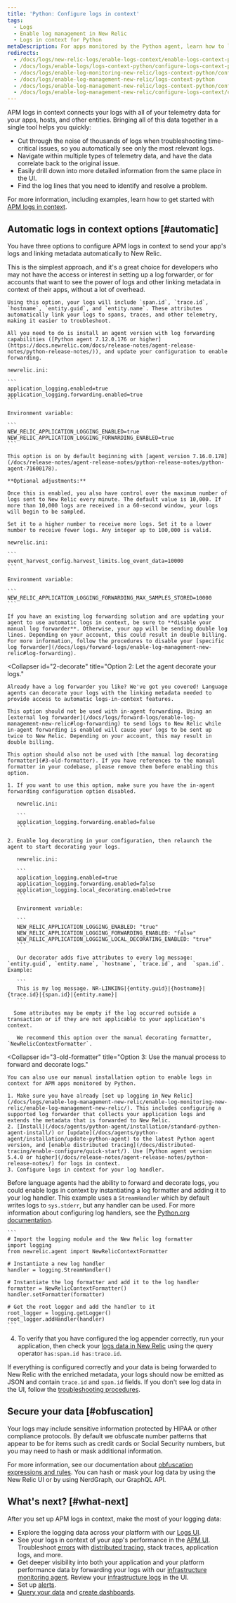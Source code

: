 ```yaml
---
title: 'Python: Configure logs in context'
tags:
  - Logs
  - Enable log management in New Relic
  - Logs in context for Python
metaDescription: For apps monitored by the Python agent, learn how to link log data with related data across the rest of the New Relic platform.
redirects:
  - /docs/logs/new-relic-logs/enable-logs-context/enable-logs-context-python
  - /docs/logs/enable-logs/logs-context-python/configure-logs-context-python
  - /docs/logs/enable-log-monitoring-new-relic/logs-context-python/configure-logs-context-python
  - /docs/logs/enable-log-management-new-relic/logs-context-python
  - /docs/logs/enable-log-management-new-relic/logs-context-python/configure-logs-context-python
  - /docs/logs/enable-log-management-new-relic/configure-logs-context/configure-logs-context-python
---
```


APM logs in context connects your logs with all of your telemetry data for your apps, hosts, and other entities. Bringing all of this data together in a single tool helps you quickly:

* Cut through the noise of thousands of logs when troubleshooting time-critical issues, so you automatically see only the most relevant logs.
* Navigate within multiple types of telemetry data, and have the data correlate back to the original issue.
* Easily drill down into more detailed information from the same place in the UI.
* Find the log lines that you need to identify and resolve a problem.

For more information, including examples, learn how to get started with [APM logs in context](/docs/apm/new-relic-apm/getting-started/get-started-logs-context).

## Automatic logs in context options [#automatic]

You have three options to configure APM logs in context to send your app's logs and linking metadata automatically to New Relic.

<CollapserGroup>
  <Collapser
    id="1-agent"
    title="Option 1 (simplest): Let the agent decorate and forward your logs."
  >
    This is the simplest approach, and it's a great choice for developers who may not have the access or interest in setting up a log forwarder, or for accounts that want to see the power of logs and other linking metadata in context of their apps, without a lot of overhead.

    Using this option, your logs will include `span.id`, `trace.id`, `hostname`, `entity.guid`, and `entity.name`. These attributes automatically link your logs to spans, traces, and other telemetry, making it easier to troubleshoot.

    All you need to do is install an agent version with log forwarding capabilities ([Python agent 7.12.0.176 or higher](https://docs.newrelic.com/docs/release-notes/agent-release-notes/python-release-notes/)), and update your configuration to enable forwarding.

    newrelic.ini:

    ```
    application_logging.enabled=true
    application_logging.forwarding.enabled=true
    ```

    Environment variable:

    ```
    NEW_RELIC_APPLICATION_LOGGING_ENABLED=true
    NEW_RELIC_APPLICATION_LOGGING_FORWARDING_ENABLED=true
    ```

    This option is on by default beginning with [agent version 7.16.0.178](/docs/release-notes/agent-release-notes/python-release-notes/python-agent-71600178).

    **Optional adjustments:**

    Once this is enabled, you also have control over the maximum number of logs sent to New Relic every minute. The default value is 10,000. If more than 10,000 logs are received in a 60-second window, your logs will begin to be sampled.

    Set it to a higher number to receive more logs. Set it to a lower number to receive fewer logs. Any integer up to 100,000 is valid.

    newrelic.ini:

    ```
    event_harvest_config.harvest_limits.log_event_data=10000
    ```

    Environment variable:

    ```
    NEW_RELIC_APPLICATION_LOGGING_FORWARDING_MAX_SAMPLES_STORED=10000
    ```

    If you have an existing log forwarding solution and are updating your agent to use automatic logs in context, be sure to **disable your manual log forwarder**. Otherwise, your app will be sending double log lines. Depending on your account, this could result in double billing. For more information, follow the procedures to disable your [specific log forwarder](/docs/logs/forward-logs/enable-log-management-new-relic#log-forwarding).
  </Collapser>

  <Collapser
    id="2-decorate"
    title="Option 2: Let the agent decorate your logs."
  >
    Already have a log forwarder you like? We've got you covered! Language agents can decorate your logs with the linking metadata needed to provide access to automatic logs-in-context features.

    This option should not be used with in-agent forwarding. Using an [external log forwarder](/docs/logs/forward-logs/enable-log-management-new-relic#log-forwarding) to send logs to New Relic while in-agent forwarding is enabled will cause your logs to be sent up twice to New Relic. Depending on your account, this may result in double billing.

    This option should also not be used with [the manual log decorating formatter](#3-old-formatter). If you have references to the manual formatter in your codebase, please remove them before enabling this option.

    1. If you want to use this option, make sure you have the in-agent forwarding configuration option disabled.

       newrelic.ini:

       ```
       application_logging.forwarding.enabled=false
       ```

    2. Enable log decorating in your configuration, then relaunch the agent to start decorating your logs.

       newrelic.ini:

       ```
       application_logging.enabled=true
       application_logging.forwarding.enabled=false
       application_logging.local_decorating.enabled=true
       ```

       Environment variable:

       ```
       NEW_RELIC_APPLICATION_LOGGING_ENABLED: "true"
       NEW_RELIC_APPLICATION_LOGGING_FORWARDING_ENABLED: "false"
       NEW_RELIC_APPLICATION_LOGGING_LOCAL_DECORATING_ENABLED: "true"
       ```

       Our decorator adds five attributes to every log message: `entity.guid`, `entity.name`, `hostname`, `trace.id`, and  `span.id`. Example:

       ```
       This is my log message. NR-LINKING|{entity.guid}|{hostname}|{trace.id}|{span.id}|{entity.name}|
       ```

      Some attributes may be empty if the log occurred outside a transaction or if they are not applicable to your application's context.

       We recommend this option over the manual decorating formatter, `NewRelicContextFormatter`.
  </Collapser>

  <Collapser
    id="3-old-formatter"
    title="Option 3: Use the manual process to forward and decorate logs."
  >
    You can also use our manual installation option to enable logs in context for APM apps monitored by Python.

    1. Make sure you have already [set up logging in New Relic](/docs/logs/enable-log-management-new-relic/enable-log-monitoring-new-relic/enable-log-management-new-relic/). This includes configuring a supported log forwarder that collects your application logs and extends the metadata that is forwarded to New Relic.
    2. [Install](/docs/agents/python-agent/installation/standard-python-agent-install/) or [update](/docs/agents/python-agent/installation/update-python-agent) to the latest Python agent version, and [enable distributed tracing](/docs/distributed-tracing/enable-configure/quick-start/). Use [Python agent version 5.4.0 or higher](/docs/release-notes/agent-release-notes/python-release-notes/) for logs in context.
    3. Configure logs in context for your log handler.
   Before language agents had the ability to forward and decorate logs, you could enable logs in context by instantiating a log formatter and adding it to your log handler. This example uses a `StreamHandler` which by default writes logs to `sys.stderr`, but any handler can be used. For more information about configuring log handlers, see the [Python.org documentation](https://docs.python.org/3/library/logging.handlers.html).

    ```
    # Import the logging module and the New Relic log formatter
    import logging
    from newrelic.agent import NewRelicContextFormatter

    # Instantiate a new log handler
    handler = logging.StreamHandler()

    # Instantiate the log formatter and add it to the log handler
    formatter = NewRelicContextFormatter()
    handler.setFormatter(formatter)

    # Get the root logger and add the handler to it
    root_logger = logging.getLogger()
    root_logger.addHandler(handler)
    ```

4. To verify that you have configured the log appender correctly, run your application, then check your [logs data in New Relic](/docs/logs/log-management/ui-data/use-logs-ui/) using the query operator `has:span.id has:trace.id`.

If everything is configured correctly and your data is being forwarded to New Relic with the enriched metadata, your logs should now be emitted as JSON and contain `trace.id` and `span.id` fields. If you don't see log data in the UI, follow the [troubleshooting procedures](/docs/logs/log-management/troubleshooting/no-log-data-appears-ui/).

 </Collapser>
</CollapserGroup>

## Secure your data [#obfuscation]

Your logs may include sensitive information protected by HIPAA or other compliance protocols. By default we obfuscate number patterns that appear to be for items such as credit cards or Social Security numbers, but you may need to hash or mask additional information.

For more information, see our documentation about [obfuscation expressions and rules](/docs/logs/ui-data/obfuscation-ui/). You can hash or mask your log data by using the New Relic UI or by using NerdGraph, our GraphQL API.

## What's next? [#what-next]

After you set up APM logs in context, make the most of your logging data:

* Explore the logging data across your platform with our [Logs UI](/docs/logs/log-management/ui-data/use-logs-ui/).
* See your logs in context of your app's performance in the [APM UI](/docs/logs/log-management/ui-data/use-logs-ui/#links). Troubleshoot [errors](/docs/apm/apm-ui-pages/error-analytics/errors-page-find-fix-verify-problems/) with [distributed tracing](/docs/apm/distributed-tracing/ui-data/understand-use-distributed-tracing-data), stack traces, application logs, and more.
* Get deeper visibility into both your application and your platform performance data by forwarding your logs with our [infrastructure monitoring agent](/docs/logs/enable-log-management-new-relic/enable-log-monitoring-new-relic/forward-your-logs-using-infrastructure-agent/). Review your [infrastructure logs](/docs/logs/log-management/ui-data/use-logs-ui/#links) in the UI.
* Set up [alerts](/docs/alerts-applied-intelligence/new-relic-alerts/alert-conditions/create-alert-conditions/).
* [Query your data](/docs/query-your-data/explore-query-data/get-started/introduction-querying-new-relic-data/) and [create dashboards](/docs/query-your-data/explore-query-data/dashboards/introduction-dashboards/).
